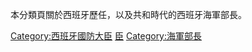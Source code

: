 本分類頁關於西班牙歷任{{Link-es|西班牙海軍部|Ministerio de Marina (España)|海軍大臣}}，以及共和時代的西班牙海軍部長。
[[Category:西班牙國防大臣|Category:西班牙國防大臣]]
[[Category:西班牙海軍人物|臣]]
[[Category:海軍部長|Category:海軍部長]]